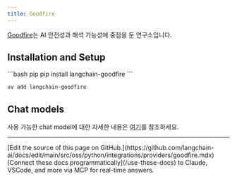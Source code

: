 ```yaml
---
title: Goodfire
---
```


[Goodfire](https://www.goodfire.ai/)는 AI 안전성과 해석 가능성에 중점을 둔 연구소입니다.

## Installation and Setup

<CodeGroup>
```bash pip
pip install langchain-goodfire
```

```bash uv
uv add langchain-goodfire
```
</CodeGroup>

## Chat models

사용 가능한 chat model에 대한 자세한 내용은 [여기](/oss/python/integrations/chat/goodfire)를 참조하세요.

---

<Callout icon="pen-to-square" iconType="regular">
    [Edit the source of this page on GitHub.](https://github.com/langchain-ai/docs/edit/main/src/oss/python/integrations/providers/goodfire.mdx)
</Callout>
<Tip icon="terminal" iconType="regular">
    [Connect these docs programmatically](/use-these-docs) to Claude, VSCode, and more via MCP for    real-time answers.
</Tip>
